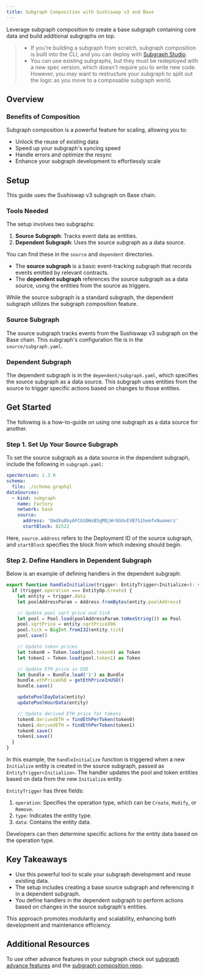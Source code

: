 ```yaml
---
title: Subgraph Composition with Sushiswap v3 and Base
---
```


Leverage subgraph composition to create a base subgraph containing core data and build additional subgraphs on top.

> - If you're building a subgraph from scratch, subgraph composition is built into the CLI, and you can deploy with [Subgraph Studio](https://thegraph.com/studio/).
> - You can use existing subgraphs, but they must be redeployed with a new spec version, which doesn't require you to write new code. However, you may want to restructure your subgraph to split out the logic as you move to a composable subgraph world.

## Overview

### Benefits of Composition

Subgraph composition is a powerful feature for scaling, allowing you to:

- Unlock the reuse of existing data
- Speed up your subgraph's syncing speed
- Handle errors and optimize the resync
- Enhance your subgraph development to effortlessly scale

## Setup

This guide uses the Sushiswap v3 subgraph on Base chain.

### Tools Needed

The setup involves two subgraphs:

1. **Source Subgraph**: Tracks event data as entities.
2. **Dependent Subgraph**: Uses the source subgraph as a data source.

You can find these in the `source` and `dependent` directories.

- The **source subgraph** is a basic event-tracking subgraph that records events emitted by relevant contracts.
- The **dependent subgraph** references the source subgraph as a data source, using the entities from the source as triggers.

While the source subgraph is a standard subgraph, the dependent subgraph utilizes the subgraph composition feature.

### Source Subgraph

The source subgraph tracks events from the Sushiswap v3 subgraph on the Base chain. This subgraph's configuration file is in the `source/subgraph.yaml`.

### Dependent Subgraph

The dependent subgraph is in the `dependent/subgraph.yaml`, which specifies the source subgraph as a data source. This subgraph uses entities from the source to trigger specific actions based on changes to those entities.

## Get Started

The following is a how-to-guide on using one subgraph as a data source for another.

### Step 1. Set Up Your Source Subgraph

To set the source subgraph as a data source in the dependent subgraph, include the following in `subgraph.yaml`:

```yaml
specVersion: 1.3.0
schema:
  file: ./schema.graphql
dataSources:
  - kind: subgraph
    name: Factory
    network: base
    source:
      address: 'QmdXu8byAFCGSDWsB5gMQjWr6GUvEVB7S1hemfxNuomerz'
      startBlock: 82522
```

Here, `source.address` refers to the Deployment ID of the source subgraph, and `startBlock` specifies the block from which indexing should begin.

### Step 2. Define Handlers in Dependent Subgraph

Below is an example of defining handlers in the dependent subgraph:

```typescript
export function handleInitialize(trigger: EntityTrigger<Initialize>): void {
  if (trigger.operation === EntityOp.Create) {
    let entity = trigger.data
    let poolAddressParam = Address.fromBytes(entity.poolAddress)

    // Update pool sqrt price and tick
    let pool = Pool.load(poolAddressParam.toHexString()) as Pool
    pool.sqrtPrice = entity.sqrtPriceX96
    pool.tick = BigInt.fromI32(entity.tick)
    pool.save()

    // Update token prices
    let token0 = Token.load(pool.token0) as Token
    let token1 = Token.load(pool.token1) as Token

    // Update ETH price in USD
    let bundle = Bundle.load('1') as Bundle
    bundle.ethPriceUSD = getEthPriceInUSD()
    bundle.save()

    updatePoolDayData(entity)
    updatePoolHourData(entity)

    // Update derived ETH price for tokens
    token0.derivedETH = findEthPerToken(token0)
    token1.derivedETH = findEthPerToken(token1)
    token0.save()
    token1.save()
  }
}
```

In this example, the `handleInitialize` function is triggered when a new `Initialize` entity is created in the source subgraph, passed as `EntityTrigger<Initialize>`. The handler updates the pool and token entities based on data from the new `Initialize` entity.

`EntityTrigger` has three fields:

1. `operation`: Specifies the operation type, which can be `Create`, `Modify`, or `Remove`.
2. `type`: Indicates the entity type.
3. `data`: Contains the entity data.

Developers can then determine specific actions for the entity data based on the operation type.

## Key Takeaways

- Use this powerful tool to scale your subgraph development and reuse existing data.
- The setup includes creating a base source subgraph and referencing it in a dependent subgraph.
- You define handlers in the dependent subgraph to perform actions based on changes in the source subgraph's entities.

This approach promotes modularity and scalability, enhancing both development and maintenance efficiency.

## Additional Resources

To use other advance features in your subgraph check out [subgraph advance features](/developing/creating/advanced/) and the [subgraph composition repo](https://github.com/incrypto32/subgraph-composition-sample-subgraph).
